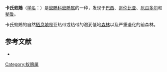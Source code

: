 {{noteTA
|1=zh-cn:厄瓜多尔; zh-tw:厄瓜多; zh-hk:厄瓜多爾;
}}
{{Speciesbox
| name = 卡氏蚁鵙
| image = Thamnophilus cryptoleucus - Castelnau's Antshrike (cropped).jpg
| status = LC | status_system = IUCN3.1
| genus = Thamnophilus
| species = cryptoleucus
| authority = {{link-en|奥古斯特·梅内戈|Auguste Ménégaux|Ménégaux}} & Hellmayr, 1906
| synonyms = }}

'''卡氏蚁鵙'''（[[学名|学名]]：{{lang|la|''Thamnophilus cryptoleucus''}}）是[[蚁鵙科|蚁鵙科]][[蚁鵙属|蚁鵙属]]的一种，发现于[[巴西|巴西]]、[[哥伦比亚|哥伦比亚]]、[[厄瓜多尔|厄瓜多尔]]和[[秘鲁|秘鲁]]。

卡氏蚁鵙的自然[[栖息地|栖息地]]是亚热带或热带的湿润低地[[森林|森林]]以及严重退化的前森林。

== 参考文献 ==
* {{IUCN2010
|assessors=BirdLife International
|year=2009
|id=145538
|title=Thamnophilus cryptoleucus
|version=3.1
|downloaded= 2010-10-01
}}
{{Taxonbar|from=Q1076028}}

[[Category:蚁鵙属|Category:蚁鵙属]]